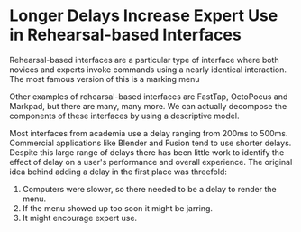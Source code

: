 # Longer Delays Increase Expert Use in Rehearsal-based Interfaces

Rehearsal-based interfaces are a particular type of interface where both novices and experts invoke commands using a nearly identical interaction. The most famous version of this is a marking menu <Cite bibKey="Kurtenbach" />

<MarkingMenuPlayground />

Other examples of rehearsal-based interfaces are FastTap, OctoPocus and Markpad, but there are many, many more. We can actually decompose the components of these interfaces by using a descriptive model.

<!-- Model -->

Most interfaces from academia use a delay ranging from 200ms to 500ms. Commercial applications like Blender and Fusion tend to use shorter delays. Despite this large range of delays there has been little work to identify the effect of delay on a user's performance and overall experience. The original idea behind adding a delay in the first place was threefold:

1. Computers were slower, so there needed to be a delay to render the menu.
2. If the menu showed up too soon it might be jarring.
3. It might encourage expert use.
